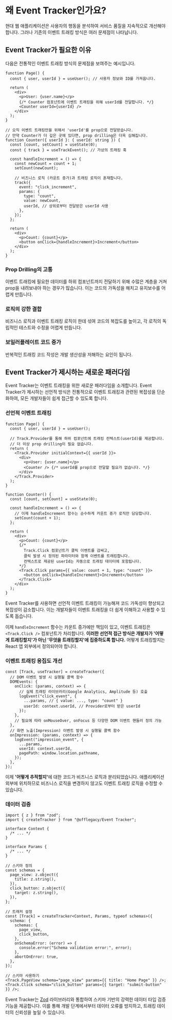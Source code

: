 
# 왜 Event Tracker인가요?

현대 웹 애플리케이션은 사용자의 행동을 분석하여 서비스 품질을 지속적으로 개선해야 합니다. 그러나 기존의 이벤트 트래킹 방식은 여러 문제점이 나타납니다.

## Event Tracker가 필요한 이유

다음은 전통적인 이벤트 트래킹 방식의 문제점을 보여주는 예시입니다.

```tsx {8,15, 24-31}
function Page() {
  const { user, userId } = useUser(); // 사용자 정보와 ID를 가져옵니다.

  return (
    <div>
      <p>User: {user.name}</p>
      {/* Counter 컴포넌트에 이벤트 트래킹을 위해 userId를 전달합니다. */}
      <Counter userId={userId} />
    </div>
  );
}

// 오직 이벤트 트래킹만을 위해서 'userId'를 prop으로 전달받습니다.
// 만약 Counter가 더 깊은 곳에 있다면, prop drilling은 더욱 심해집니다.
function Counter({ userId }: { userId: string }) {
  const [count, setCount] = useState(0);
  const { track } = useTrackEvent(); // 가상의 트래킹 훅

  const handleIncrement = () => {
    const newCount = count + 1;
    setCount(newCount);

    // 비즈니스 로직 (카운트 증가)과 트래킹 로직이 혼재합니다.
    track({
      event: "click_increment",
      params: {
        type: "count",
        value: newCount,
        userId, // 상위로부터 전달받은 userId 사용
      },
    });
  };

  return (
    <div>
      <p>Count: {count}</p>
      <button onClick={handleIncrement}>Increment</button>
    </div>
  );
}
```

<Steps>

### Prop Drilling의 고통

이벤트 트래킹에 필요한 데이터를 하위 컴포넌트까지 전달하기 위해 수많은 계층을 거쳐 prop을 내려보내야 하는 경우가 많습니다. 이는 코드의 가독성을 해치고 유지보수를 어렵게 만듭니다.

### 로직의 강한 결합

비즈니스 로직과 이벤트 트래킹 로직이 한데 섞여 코드의 복잡도를 높이고, 각 로직의 독립적인 테스트와 수정을 어렵게 만듭니다.

### 보일러플레이트 코드 증가

반복적인 트래킹 코드 작성은 개발 생산성을 저해하는 요인이 됩니다.

</Steps>

## Event Tracker가 제시하는 새로운 패러다임

Event Tracker는 이벤트 트래킹을 위한 새로운 패러다임을 소개합니다.
Event Tracker가 제시하는 선언적 방식은 전통적으로 이벤트 트래킹과 관련된 복잡성을 단순화하여, 모든 개발자들이 쉽게 접근할 수 있도록 합니다.

<Steps>

### 선언적 이벤트 트래킹

```tsx {7, 10, 12, 32, 34}
function Page() {
  const { user, userId } = useUser();

  // Track.Provider를 통해 하위 컴포넌트에 트래킹 컨텍스트(userId)를 제공합니다.
  // 더 이상 prop drilling이 필요 없습니다.
  return (
    <Track.Provider initialContext={{ userId }}>
      <div>
        <p>User: {user.name}</p>
        <Counter /> {/* userId를 prop으로 전달할 필요가 없습니다. */}
      </div>
    </Track.Provider>
  );
}

function Counter() {
  const [count, setCount] = useState(0);

  const handleIncrement = () => {
    // 이제 handleIncrement 함수는 순수하게 카운트 증가 로직만 담당합니다.
    setCount(count + 1);
  };

  return (
    <div>
      <p>Count: {count}</p>
      {/*
        Track.Click 컴포넌트가 클릭 이벤트를 감싸고,
        클릭 발생 시 정의된 파라미터와 함께 이벤트를 트래킹합니다.
        컨텍스트로 제공된 userId는 자동으로 트래킹 데이터에 포함됩니다.
      */}
      <Track.Click params={{ value: count + 1, type: "count" }}>
        <button onClick={handleIncrement}>Increment</button>
      </Track.Click>
    </div>
  );
}
```

Event Tracker를 사용하면 선언적 이벤트 트래킹이 가능해져 코드 가독성이 향상되고 복잡성이 감소합니다. 이는 개발자들이 이벤트 트래킹을 더 쉽게 이해하고 사용할 수 있도록 돕습니다.

이제 `handleIncrement` 함수는 카운트 증가에만 책임이 있고, 이벤트 트래킹은 `<Track.Click />` 컴포넌트가 처리합니다.
**이러한 선언적 접근 방식은 개발자가 '어떻게 트래킹할지'가 아닌 '무엇을 트래킹할지'에 집중하도록 합니다.**
어떻게 트래킹할지는 React 앱 외부에서 정의되어야 합니다.

### 이벤트 트래킹 응집도 개선

```tsx {4-10, 14-20}
const [Track, useTracker] = createTracker({
  // DOM 이벤트 발생 시 실행될 콜백 함수
  DOMEvents: {
    onClick: (params, context) => {
      // 실제 트래킹 라이브러리(Google Analytics, Amplitude 등) 호출
      logEvent("click_event", {
        ...params, // { value: ..., type: "count" }
        userId: context.userId, // Provider로부터 받은 userId
      });
    },
    // 필요에 따라 onMouseOver, onFocus 등 다양한 DOM 이벤트 핸들러 정의 가능
  },
  // 화면 노출(Impression) 이벤트 발생 시 실행될 콜백 함수
  onImpression: (params, context) => {
    logEvent("impression_event", {
      ...params,
      userId: context.userId,
      pagePath: window.location.pathname,
    });
  },
});
```

이제 <b>'어떻게 추적할지'</b>에 대한 코드가 비즈니스 로직과 분리되었습니다. 애플리케이션 외부에 위치하므로 비즈니스 로직을 변경하지 않고도 이벤트 트래킹 로직을 수정할 수 있습니다.

### 데이터 검증

```tsx {13-20, 24-33}
import { z } from "zod";
import { createTracker } from "@offlegacy/Event Tracker";

interface Context {
  /* ... */
}

interface Params {
  /* ... */
}

// 스키마 정의
const schemas = {
  page_view: z.object({
    title: z.string(),
  }),
  click_button: z.object({
    target: z.string(),
  }),
};

// 트래커 설정
const [Track] = createTracker<Context, Params, typeof schemas>({
  schema: {
    schemas: {
      page_view,
      click_button,
    },
    onSchemaError: (error) => {
      console.error("Schema validation error:", error);
    },
    abortOnError: true,
  },
});

// 스키마 사용하기
<Track.PageView schema="page_view" params={{ title: "Home Page" }} />;
<Track.Click schema="click_button" params={{ target: "submit-button" }} />;
```

Event Tracker는 [Zod](https://zod.dev/) 라이브러리와 통합하여 스키마 기반의 강력한 데이터 타입 검증 기능을 제공합니다. 이를 통해 개발 단계에서부터 데이터 오류를 방지하고, 트래킹 데이터의 신뢰성을 높일 수 있습니다.

</Steps>
